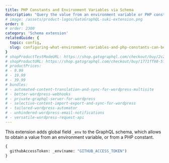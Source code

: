 ```yaml
---
title: PHP Constants and Environment Variables via Schema
description: "Query the value from an environment variable or PHP constant."
# image: /assets/product-logos/GatoGraphQL-suki-extension.png
order: 0
# order: 2300
category: 'Schema extension'
relatedGuide: {
  topic: config,
  slug: configuring-what-environment-variables-and-php-constants-can-be-queried
}
# shopProductTestModeURL: https://shop.gatographql.com/checkout/buy/2c20e69d-5af3-43fc-b5bc-b3534d175af2
# shopProductURL: https://shop.gatographql.com/checkout/buy/1771ff98-5fc8-428b-a24d-b3f9bb63360d
# productPrices:
# - 9.99
# - 19.99
# - 39.99
# bundles:
# - automated-content-translation-and-sync-for-wordpress-multisite
# - better-wordpress-webhooks
# - private-graphql-server-for-wordpress
# - selective-content-import-export-and-sync-for-wordpress
# - tailored-wordpress-automator
# - unhindered-wordpress-email-notifications
# - versatile-wordpress-request-api
---
```


This extension adds global field `_env` to the GraphQL schema, which allows to obtain a value from an environment variable, or from a PHP constant.

```graphql
{
  githubAccessToken: _env(name: "GITHUB_ACCESS_TOKEN")
}
```

